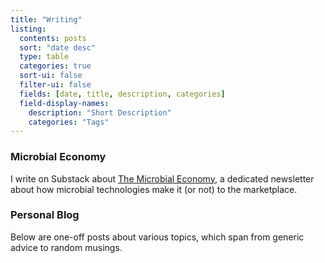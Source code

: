 ```yaml
---
title: "Writing"
listing:
  contents: posts
  sort: "date desc"
  type: table
  categories: true
  sort-ui: false
  filter-ui: false
  fields: [date, title, description, categories]
  field-display-names:
    description: "Short Description"
    categories: "Tags"
---
```


### Microbial Economy

I write on Substack about [The Microbial Economy](https://themicrobialeconomy.substack.com/?r=uckqe&utm_campaign=pub-share-checklist), a dedicated newsletter about how microbial technologies make it (or not) to the marketplace.

### Personal Blog

Below are one-off posts about various topics, which span from generic advice to random musings.

